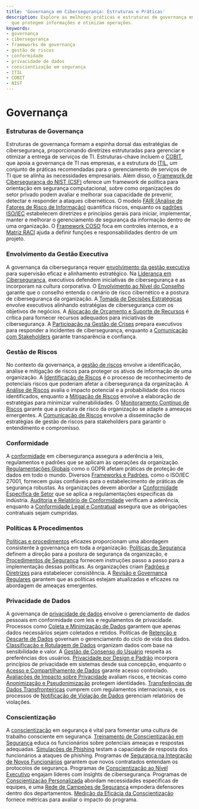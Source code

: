 ```yaml
---
title: 'Governança em Cibersegurança: Estruturas e Práticas'
description: Explore as melhores práticas e estruturas de governança em cibersegurança
  que protegem informações e otimizam operações.
keywords:
- governança
- cibersegurança
- frameworks de governança
- gestão de riscos
- conformidade
- privacidade de dados
- conscientização em segurança
- ITIL
- COBIT
- NIST
---
```


# Governança

### Estruturas de Governança

Estruturas de governança formam a espinha dorsal das estratégias de cibersegurança, proporcionando diretrizes estruturadas para gerenciar e otimizar a entrega de serviços de TI. Estruturas-chave incluem o [COBIT](/governance/governance_frameworks/cobit/), que apoia a governança de TI nas empresas, e a estrutura do [ITIL](/governance/governance_frameworks/itil/), um conjunto de práticas recomendadas para o gerenciamento de serviços de TI que se alinha às necessidades empresariais. Além disso, o [Framework de Cibersegurança do NIST (CSF)](/governance/governance_frameworks/nist_cybersecurity_framework_csf/) oferece um framework de política para orientação em segurança computacional, sobre como organizações do setor privado podem avaliar e melhorar sua capacidade de prevenir, detectar e responder a ataques cibernéticos. O modelo [FAIR (Análise de Fatores de Risco de Informação)](/governance/governance_frameworks/fair_factor_analysis_of_information_risk/) quantifica riscos, enquanto os [padrões ISO/IEC](/governance/governance_frameworks/isoiec_standards/) estabelecem diretrizes e princípios gerais para iniciar, implementar, manter e melhorar o gerenciamento de segurança da informação dentro de uma organização. O [Framework COSO](/governance/governance_frameworks/coso_framework/) foca em controles internos, e a [Matriz RACI](/governance/governance_frameworks/raci_matrix/) ajuda a definir funções e responsabilidades dentro de um projeto.

### Envolvimento da Gestão Executiva

A governança da cibersegurança requer [envolvimento da gestão executiva](/governance/executive_management_involvement) para supervisão eficaz e alinhamento estratégico. Na [Liderança em Cibersegurança](/governance/executive_management_involvement/cybersecurity_leadership/), executivos defendem iniciativas de cibersegurança e as incorporam na cultura corporativa. O [Envolvimento ao Nível do Conselho](/governance/executive_management_involvement/board-level_engagement/) garante que o conselho entenda o cenário de risco cibernético e a postura de cibersegurança da organização. A [Tomada de Decisões Estratégicas](/governance/executive_management_involvement/strategic_decision-making/) envolve executivos alinhando estratégias de cibersegurança com os objetivos de negócios. A [Alocação de Orçamento e Suporte de Recursos](/governance/executive_management_involvement/budget_allocation_and_resource_support/) é crítica para fornecer recursos adequados para iniciativas de cibersegurança. A [Participação na Gestão de Crises](/governance/executive_management_involvement/crisis_management_participation/) prepara executivos para responder a incidentes de cibersegurança, enquanto a [Comunicação com Stakeholders](/governance/executive_management_involvement/communication_with_stakeholders/) garante transparência e confiança.

### Gestão de Riscos

No contexto da governança, a [gestão de riscos](/governance/risk_management) envolve a identificação, análise e mitigação de riscos para proteger os ativos de informação de uma organização. A [Identificação de Riscos](/governance/risk_management/risk_identification/) é o processo de reconhecimento de potenciais riscos que poderiam afetar a cibersegurança da organização. A [Análise de Riscos](/governance/risk_management/risk_analysis/) avalia o impacto potencial e a probabilidade dos riscos identificados, enquanto a [Mitigação de Riscos](/governance/risk_management/risk_mitigation/) envolve a elaboração de estratégias para minimizar vulnerabilidades. O [Monitoramento Contínuo de Riscos](/governance/risk_management/risk_monitoring/) garante que a postura de risco da organização se adapte a ameaças emergentes. A [Comunicação de Riscos](/governance/risk_management/risk_communication/) envolve a disseminação de estratégias de gestão de riscos para stakeholders para garantir o entendimento e compromisso.

### Conformidade

A [conformidade](/governance/compliance) em cibersegurança assegura a aderência a leis, regulamentos e padrões que se aplicam às operações da organização. [Regulamentações Globais](/governance/compliance/global_regulations/) como o GDPR afetam práticas de proteção de dados em todo o mundo. Diversos [Frameworks e Padrões](/governance/compliance/frameworks_and_standards/), como o ISO/IEC 27001, fornecem guias confiáveis para o estabelecimento de práticas de segurança robustas. As organizações devem abordar a [Conformidade Específica de Setor](/governance/compliance/sector-specific_compliance/) que se aplica a regulamentações específicas da indústria. [Auditoria e Relatório de Conformidade](/governance/compliance/compliance_auditing_and_reporting/) verificam a aderência, enquanto a [Conformidade Legal e Contratual](/governance/compliance/legal_and_contractual_compliance/) assegura que as obrigações contratuais sejam cumpridas.

### Políticas & Procedimentos

[Políticas e procedimentos](/governance/policies_&_procedures) eficazes proporcionam uma abordagem consistente à governança em toda a organização. [Políticas de Segurança](/governance/policies_&_procedures/security_policies/) definem a direção para a postura de segurança da organização, e [Procedimentos de Segurança](/governance/policies_&_procedures/security_procedures/) fornecem instruções passo a passo para a implementação dessas políticas. As organizações criam [Padrões e Diretrizes](/governance/policies_&_procedures/standards_and_guidelines/) para estabelecer consistência. A [Revisão e Governança Regulares](/governance/policies_&_procedures/governance_and_review/) garantem que as políticas estejam atualizadas e eficazes na abordagem de ameaças emergentes.

### Privacidade de Dados

A governança de [privacidade de dados](/governance/data_privacy) envolve o gerenciamento de dados pessoais em conformidade com leis e regulamentos de privacidade. Processos como [Coleta e Minimização de Dados](/governance/data_privacy/data_collection_&_minimization/) garantem que apenas dados necessários sejam coletados e retidos. Políticas de [Retenção e Descarte de Dados](/governance/data_privacy/data_retention_&_disposal/) governam o gerenciamento do ciclo de vida dos dados. [Classificação e Rotulagem de Dados](/governance/data_privacy/data_classification_&_labeling/) organizam dados com base na sensibilidade e valor. A [Gestão de Consenso do Usuário](/governance/data_privacy/user_consent_management/) respeita as preferências dos usuários. [Privacidade por Design e Padrão](/governance/data_privacy/privacy_by_design_&_default/) incorpora princípios de privacidade em sistemas desde sua concepção, enquanto o [Acesso e Compartilhamento de Dados](/governance/data_privacy/data_access_&_sharing/) garante acesso controlado. [Avaliações de Impacto sobre Privacidade](/governance/data_privacy/privacy_impact_assessments/) avaliam riscos, e técnicas como [Anonimização e Pseudonimização](/governance/data_privacy/anonymization_&_pseudonymization_techniques/) protegem identidades. [Transferências de Dados Transfronteiriças](/governance/data_privacy/cross-border_data_transfers/) cumprem com regulamentos internacionais, e os processos de [Notificação de Violação de Dados](/governance/data_privacy/data_breach_notification/) gerenciam relatórios de violações.

### Conscientização

A [conscientização](/governance/awareness) em segurança é vital para fomentar uma cultura de trabalho consciente em segurança. [Treinamento de Conscientização em Segurança](/governance/awareness/security_awareness_training/) educa os funcionários sobre potenciais ameaças e respostas adequadas. [Simulações de Phishing](/governance/awareness/phishing_simulations/) testam a capacidade de resposta dos funcionários a ataques de phishing. Programas de [Segurança na Integração de Novos Funcionários](/governance/awareness/employee_onboarding_security_programs/) garantem que novos contratados entendam os protocolos de segurança. Programas de [Conscientização ao Nível Executivo](/governance/awareness/executive-level_awareness/) engajam líderes com insights de cibersegurança. Programas de [Conscientização Personalizada](/governance/awareness/tailored_awareness_programs/) abordam necessidades específicas de equipes, e uma [Rede de Campeões de Segurança](/governance/awareness/security_champions_network/) empodera defensores dentro dos departamentos. [Medição da Eficácia da Conscientização](/governance/awareness/measuring_awareness_effectiveness/) fornece métricas para avaliar o impacto do programa.